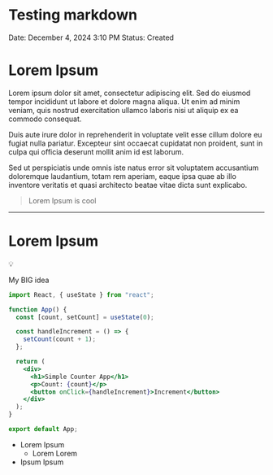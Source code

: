 # Testing markdown

Date: December 4, 2024 3:10 PM
Status: Created

# Lorem Ipsum

Lorem ipsum dolor sit amet, consectetur adipiscing elit. Sed do eiusmod tempor incididunt ut labore et dolore magna aliqua. Ut enim ad minim veniam, quis nostrud exercitation ullamco laboris nisi ut aliquip ex ea commodo consequat.

Duis aute irure dolor in reprehenderit in voluptate velit esse cillum dolore eu fugiat nulla pariatur. Excepteur sint occaecat cupidatat non proident, sunt in culpa qui officia deserunt mollit anim id est laborum.

Sed ut perspiciatis unde omnis iste natus error sit voluptatem accusantium doloremque laudantium, totam rem aperiam, eaque ipsa quae ab illo inventore veritatis et quasi architecto beatae vitae dicta sunt explicabo.

> Lorem Ipsum is cool
> 

---

# Lorem Ipsum

<aside>
💡

My BIG idea

</aside>

```jsx
import React, { useState } from "react";

function App() {
  const [count, setCount] = useState(0);

  const handleIncrement = () => {
    setCount(count + 1);
  };

  return (
    <div>
      <h1>Simple Counter App</h1>
      <p>Count: {count}</p>
      <button onClick={handleIncrement}>Increment</button>
    </div>
  );
}

export default App;
```

- Lorem Ipsum
    - Lorem Lorem
- Ipsum Ipsum